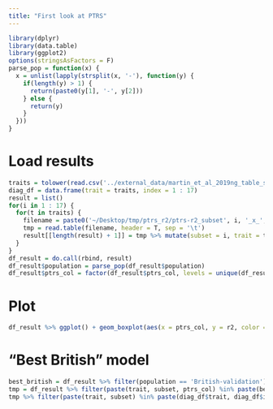 ```yaml
---
title: "First look at PTRS"
---
```


```r
library(dplyr)
library(data.table)
library(ggplot2)
options(stringsAsFactors = F)
parse_pop = function(x) {
  x = unlist(lapply(strsplit(x, '-'), function(y) {
    if(length(y) > 1) {
      return(paste0(y[1], '-', y[2]))
    } else {
      return(y)
    }
  }))
}
```

# Load results

```r
traits = tolower(read.csv('../external_data/martin_et_al_2019ng_table_s6.csv')$Trait)
diag_df = data.frame(trait = traits, index = 1 : 17)
result = list()
for(i in 1 : 17) {
  for(t in traits) {
    filename = paste0('~/Desktop/tmp/ptrs_r2/ptrs-r2_subset', i, '_x_', t, '.txt')
    tmp = read.table(filename, header = T, sep = '\t')
    result[[length(result) + 1]] = tmp %>% mutate(subset = i, trait = t)
  }
}
df_result = do.call(rbind, result)
df_result$population = parse_pop(df_result$population)
df_result$ptrs_col = factor(df_result$ptrs_col, levels = unique(df_result$ptrs_col))
```

# Plot

```r
df_result %>% ggplot() + geom_boxplot(aes(x = ptrs_col, y = r2, color = population)) + facet_wrap(~trait, ncol = 1, scales = 'free_y') + theme(axis.text.x = element_text(angle = 90, hjust = 1, vjust = 0.5))
```

# "Best British" model

```r
best_british = df_result %>% filter(population == 'British-validation') %>% group_by(trait, subset) %>% summarize(best_model = ptrs_col[which.max(r2)])
tmp = df_result %>% filter(paste(trait, subset, ptrs_col) %in% paste(best_british$trait, best_british$subset, best_british$best_model)) %>% group_by(trait, subset) %>% mutate(transferability = r2 / r2[population == 'British-validation'])
tmp %>% filter(paste(trait, subset) %in% paste(diag_df$trait, diag_df$index))%>% ggplot() + geom_violin(aes(x = population, y = transferability))
```